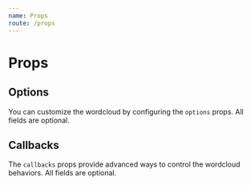 ```yaml
---
name: Props
route: /props
---
```




# Props

<Props of={ReactWordcloud} />

## Options

You can customize the wordcloud by configuring the `options` props. All fields are optional.

<Props of={OptionsProps} />

## Callbacks

The `callbacks` props provide advanced ways to control the wordcloud behaviors. All fields are optional.

<Props of={CallbacksProps} />
